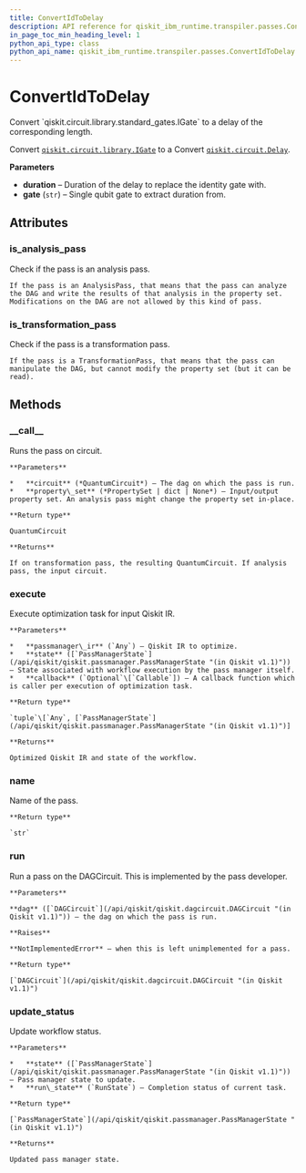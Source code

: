 ```yaml
---
title: ConvertIdToDelay
description: API reference for qiskit_ibm_runtime.transpiler.passes.ConvertIdToDelay
in_page_toc_min_heading_level: 1
python_api_type: class
python_api_name: qiskit_ibm_runtime.transpiler.passes.ConvertIdToDelay
---
```


# ConvertIdToDelay

<Class id="qiskit_ibm_runtime.transpiler.passes.ConvertIdToDelay" isDedicatedPage={true} github="https://github.com/Qiskit/qiskit-ibm-runtime/tree/stable/0.28/qiskit_ibm_runtime/transpiler/passes/basis/convert_id_to_delay.py#L27-L87" signature="ConvertIdToDelay(durations, gate='sx')" modifiers="class">
  Convert `qiskit.circuit.library.standard_gates.IGate` to a delay of the corresponding length.

  Convert [`qiskit.circuit.library.IGate`](/api/qiskit/qiskit.circuit.library.IGate "(in Qiskit v1.1)") to a Convert [`qiskit.circuit.Delay`](/api/qiskit/circuit#qiskit.circuit.Delay "(in Qiskit v1.1)").

  **Parameters**

  *   **duration** – Duration of the delay to replace the identity gate with.
  *   **gate** (`str`) – Single qubit gate to extract duration from.

  ## Attributes

  ### is\_analysis\_pass

  <Attribute id="qiskit_ibm_runtime.transpiler.passes.ConvertIdToDelay.is_analysis_pass">
    Check if the pass is an analysis pass.

    If the pass is an AnalysisPass, that means that the pass can analyze the DAG and write the results of that analysis in the property set. Modifications on the DAG are not allowed by this kind of pass.
  </Attribute>

  ### is\_transformation\_pass

  <Attribute id="qiskit_ibm_runtime.transpiler.passes.ConvertIdToDelay.is_transformation_pass">
    Check if the pass is a transformation pass.

    If the pass is a TransformationPass, that means that the pass can manipulate the DAG, but cannot modify the property set (but it can be read).
  </Attribute>

  ## Methods

  ### \_\_call\_\_

  <Function id="qiskit_ibm_runtime.transpiler.passes.ConvertIdToDelay.__call__" signature="__call__(circuit, property_set=None)">
    Runs the pass on circuit.

    **Parameters**

    *   **circuit** (*QuantumCircuit*) – The dag on which the pass is run.
    *   **property\_set** (*PropertySet | dict | None*) – Input/output property set. An analysis pass might change the property set in-place.

    **Return type**

    QuantumCircuit

    **Returns**

    If on transformation pass, the resulting QuantumCircuit. If analysis pass, the input circuit.
  </Function>

  ### execute

  <Function id="qiskit_ibm_runtime.transpiler.passes.ConvertIdToDelay.execute" signature="execute(passmanager_ir, state, callback=None)">
    Execute optimization task for input Qiskit IR.

    **Parameters**

    *   **passmanager\_ir** (`Any`) – Qiskit IR to optimize.
    *   **state** ([`PassManagerState`](/api/qiskit/qiskit.passmanager.PassManagerState "(in Qiskit v1.1)")) – State associated with workflow execution by the pass manager itself.
    *   **callback** (`Optional`\[`Callable`]) – A callback function which is caller per execution of optimization task.

    **Return type**

    `tuple`\[`Any`, [`PassManagerState`](/api/qiskit/qiskit.passmanager.PassManagerState "(in Qiskit v1.1)")]

    **Returns**

    Optimized Qiskit IR and state of the workflow.
  </Function>

  ### name

  <Function id="qiskit_ibm_runtime.transpiler.passes.ConvertIdToDelay.name" signature="name()">
    Name of the pass.

    **Return type**

    `str`
  </Function>

  ### run

  <Function id="qiskit_ibm_runtime.transpiler.passes.ConvertIdToDelay.run" github="https://github.com/Qiskit/qiskit-ibm-runtime/tree/stable/0.28/qiskit_ibm_runtime/transpiler/passes/basis/convert_id_to_delay.py#L46-L48" signature="run(dag)">
    Run a pass on the DAGCircuit. This is implemented by the pass developer.

    **Parameters**

    **dag** ([`DAGCircuit`](/api/qiskit/qiskit.dagcircuit.DAGCircuit "(in Qiskit v1.1)")) – the dag on which the pass is run.

    **Raises**

    **NotImplementedError** – when this is left unimplemented for a pass.

    **Return type**

    [`DAGCircuit`](/api/qiskit/qiskit.dagcircuit.DAGCircuit "(in Qiskit v1.1)")
  </Function>

  ### update\_status

  <Function id="qiskit_ibm_runtime.transpiler.passes.ConvertIdToDelay.update_status" signature="update_status(state, run_state)">
    Update workflow status.

    **Parameters**

    *   **state** ([`PassManagerState`](/api/qiskit/qiskit.passmanager.PassManagerState "(in Qiskit v1.1)")) – Pass manager state to update.
    *   **run\_state** (`RunState`) – Completion status of current task.

    **Return type**

    [`PassManagerState`](/api/qiskit/qiskit.passmanager.PassManagerState "(in Qiskit v1.1)")

    **Returns**

    Updated pass manager state.
  </Function>
</Class>


